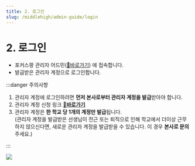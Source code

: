 ```yaml
---
title: 2. 로그인
slug: /middlehigh/admin-guide/login
---
```



# 2. 로그인

- 포커스팡 관리자 어드민([🔗바로가기](http://admin.focuspang.com)) 에 접속합니다.
- 발급받은 관리자 계정으로 로그인합니다.

:::danger 주의사항

1. 관리자 계정에 로그인하려면 **먼저 본사로부터 관리자 계정을 발급**받아야 합니다.
2. 관리자 계정 신청 링크 **[🔗바로가기](https://focuspang.com/school.html)**
3. 관리자 계정은 **한 학교 당 1개의 계정만 발급**됩니다.\
   (관리자 계정을 발급받은 선생님이 전근 또는 퇴직으로 인해 학교에서 더이상 근무하지 않으신다면, 새로운 관리자 계정을 발급받을 수 있습니다. 이 경우 **본사로 문의**주세요.)

:::

<Image src="/img/kr/elementary/admin/02-01.jpg" size="lg" />
